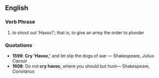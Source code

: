 ==English==
===Verb Phrase===
# to shout out 'Havoc!'; that is, to give an army the order to plunder

===Quotations===
*'''1599''': '''Cry 'Havoc,' ''' and let slip the dogs of war &mdash; Shakespeare, ''Julius Caesar''
*'''1608''': Do not '''cry havoc''', where you should but hunt&mdash; Shakespeare, ''Coriolanus''